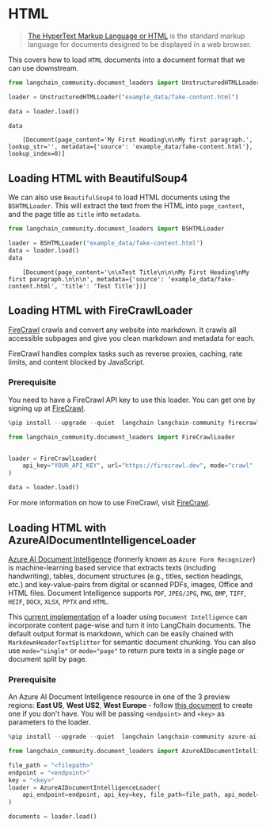 # HTML

>[The HyperText Markup Language or HTML](https://en.wikipedia.org/wiki/HTML) is the standard markup language for documents designed to be displayed in a web browser.

This covers how to load `HTML` documents into a document format that we can use downstream.

```python
from langchain_community.document_loaders import UnstructuredHTMLLoader
```


```python
loader = UnstructuredHTMLLoader("example_data/fake-content.html")
```


```python
data = loader.load()
```


```python
data
```

<CodeOutputBlock lang="python">

```
    [Document(page_content='My First Heading\n\nMy first paragraph.', lookup_str='', metadata={'source': 'example_data/fake-content.html'}, lookup_index=0)]
```

</CodeOutputBlock>

## Loading HTML with BeautifulSoup4

We can also use `BeautifulSoup4` to load HTML documents using the `BSHTMLLoader`.  This will extract the text from the HTML into `page_content`, and the page title as `title` into `metadata`.


```python
from langchain_community.document_loaders import BSHTMLLoader
```


```python
loader = BSHTMLLoader("example_data/fake-content.html")
data = loader.load()
data
```

<CodeOutputBlock lang="python">

```
    [Document(page_content='\n\nTest Title\n\n\nMy First Heading\nMy first paragraph.\n\n\n', metadata={'source': 'example_data/fake-content.html', 'title': 'Test Title'})]
```

</CodeOutputBlock>

## Loading HTML with FireCrawlLoader

[FireCrawl](https://firecrawl.dev/?ref=langchain) crawls and convert any website into markdown. It crawls all accessible subpages and give you clean markdown and metadata for each.

FireCrawl handles complex tasks such as reverse proxies, caching, rate limits, and content blocked by JavaScript.

### Prerequisite

You need to have a FireCrawl API key to use this loader. You can get one by signing up at [FireCrawl](https://firecrawl.dev/?ref=langchainpy).

```python
%pip install --upgrade --quiet  langchain langchain-community firecrawl-py

from langchain_community.document_loaders import FireCrawlLoader


loader = FireCrawlLoader(
    api_key="YOUR_API_KEY", url="https://firecrawl.dev", mode="crawl"
)

data = loader.load()
```

For more information on how to use FireCrawl, visit [FireCrawl](https://firecrawl.dev/?ref=langchainpy).


## Loading HTML with AzureAIDocumentIntelligenceLoader

[Azure AI Document Intelligence](https://aka.ms/doc-intelligence) (formerly known as `Azure Form Recognizer`) is machine-learning 
based service that extracts texts (including handwriting), tables, document structures (e.g., titles, section headings, etc.) and key-value-pairs from
digital or scanned PDFs, images, Office and HTML files. Document Intelligence supports `PDF`, `JPEG/JPG`, `PNG`, `BMP`, `TIFF`, `HEIF`, `DOCX`, `XLSX`, `PPTX` and `HTML`.

This [current implementation](https://aka.ms/di-langchain) of a loader using `Document Intelligence` can incorporate content page-wise and turn it into LangChain documents. The default output format is markdown, which can be easily chained with `MarkdownHeaderTextSplitter` for semantic document chunking. You can also use `mode="single"` or `mode="page"` to return pure texts in a single page or document split by page.

### Prerequisite

An Azure AI Document Intelligence resource in one of the 3 preview regions: **East US**, **West US2**, **West Europe** - follow [this document](https://learn.microsoft.com/azure/ai-services/document-intelligence/create-document-intelligence-resource?view=doc-intel-4.0.0) to create one if you don't have. You will be passing `<endpoint>` and `<key>` as parameters to the loader.

```python
%pip install --upgrade --quiet  langchain langchain-community azure-ai-documentintelligence

from langchain_community.document_loaders import AzureAIDocumentIntelligenceLoader

file_path = "<filepath>"
endpoint = "<endpoint>"
key = "<key>"
loader = AzureAIDocumentIntelligenceLoader(
    api_endpoint=endpoint, api_key=key, file_path=file_path, api_model="prebuilt-layout"
)

documents = loader.load()
```
